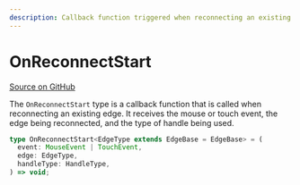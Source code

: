 ```yaml
---
description: Callback function triggered when reconnecting an existing edge in SvelteFlow.
---
```


# OnReconnectStart

[Source on GitHub](https://github.com/xyflow/xyflow/blob/main/packages/svelte/src/lib/types/general.ts#L84)

The `OnReconnectStart` type is a callback function that is called when reconnecting an existing edge. It receives the mouse or touch event, the edge being reconnected, and the type of handle being used.

```ts
type OnReconnectStart<EdgeType extends EdgeBase = EdgeBase> = (
  event: MouseEvent | TouchEvent,
  edge: EdgeType,
  handleType: HandleType,
) => void;
```

<APIDocs typeName="OnReconnectStart" packageName="system" />
